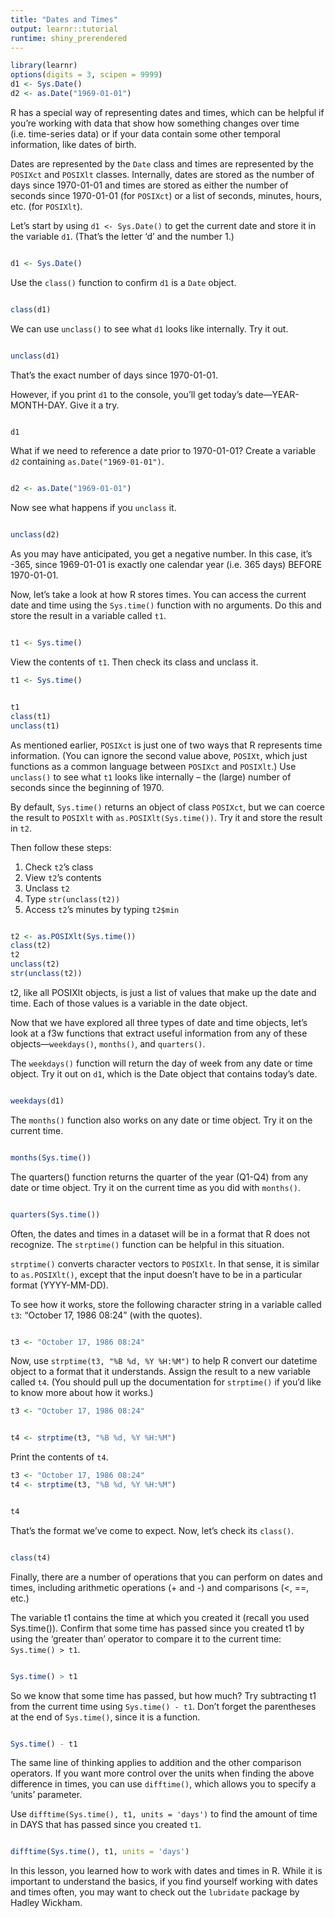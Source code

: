 ```yaml
---
title: "Dates and Times"
output: learnr::tutorial
runtime: shiny_prerendered
---
```


```r
library(learnr)
options(digits = 3, scipen = 9999)
d1 <- Sys.Date()
d2 <- as.Date("1969-01-01")
```

R has a special way of representing dates and times, which can be helpful if you're working with data that show how something changes over time (i.e. time-series data) or if your data contain some other temporal information, like dates of birth.

Dates are represented by the `Date` class and times are represented by the `POSIXct` and `POSIXlt` classes. Internally, dates are stored as the number of days since 1970-01-01 and times are stored as either the number of seconds since 1970-01-01 (for `POSIXct`) or a list of seconds, minutes, hours, etc. (for `POSIXlt`).

Let's start by using `d1 <- Sys.Date()` to get the current date and store it in the variable `d1`. (That's the letter 'd' and the number 1.)

```r

```
```r
d1 <- Sys.Date()
```

Use the `class()` function to confirm `d1` is a `Date` object.

```r

```
```r
class(d1)
```

We can use `unclass()` to see what `d1` looks like internally. Try it out.

```r

```
```r
unclass(d1)
```

That's the exact number of days since 1970-01-01.

However, if you print `d1` to the console, you'll get today's date---YEAR-MONTH-DAY. Give it a try.

```r

```
```r
d1
```

What if we need to reference a date prior to 1970-01-01? Create a variable `d2` containing `as.Date("1969-01-01")`.

```r

```
```r
d2 <- as.Date("1969-01-01")
```

Now see what happens if you `unclass` it. 

```r

```
```r
unclass(d2)
```

As you may have anticipated, you get a negative number. In this case, it's -365, since 1969-01-01 is exactly one calendar year (i.e. 365 days) BEFORE 1970-01-01.

Now, let's take a look at how R stores times. You can access the current date and time using the `Sys.time()` function with no arguments. Do this and store the result in a variable called `t1`.

```r

```
```r
t1 <- Sys.time()
```

View the contents of `t1`. Then check its class and unclass it.

```r
t1 <- Sys.time()
```
```r

```
```r
t1
class(t1)
unclass(t1)
```

As mentioned earlier, `POSIXct` is just one of two ways that R represents time information. (You can ignore the second value above, `POSIXt`, which just functions as a common language between `POSIXct` and `POSIXlt`.) Use `unclass()` to see what `t1` looks like internally -- the (large) number of seconds since the beginning of 1970.


By default, `Sys.time()` returns an object of class `POSIXct`, but we can coerce the result to `POSIXlt` with `as.POSIXlt(Sys.time())`. Try it and store the result in `t2`.

Then follow these steps: 

1. Check `t2`'s class    
2. View `t2`'s contents    
3. Unclass `t2`    
4. Type `str(unclass(t2))`    
5. Access `t2`'s minutes by typing `t2$min`    

```r

```
```r
t2 <- as.POSIXlt(Sys.time())
class(t2)
t2
unclass(t2)
str(unclass(t2))
```

t2, like all POSIXlt objects, is just a list of values that make up the date and time. Each of those values is a variable in the date object.

Now that we have explored all three types of date and time objects, let's look at a f3w functions that extract useful information from any of these objects---`weekdays()`, `months()`, and `quarters()`.

The `weekdays()` function will return the day of week from any date or time object. Try it out on `d1`, which is the Date object that contains today's date.

```r

```
```r
weekdays(d1)
```

The `months()` function also works on any date or time object. Try it on the current time.

```r

```
```r
months(Sys.time())
```

The quarters() function returns the quarter of the year (Q1-Q4) from any date or time object. Try it on the current time as you did with `months()`.

```r

```
```r
quarters(Sys.time())
```

Often, the dates and times in a dataset will be in a format that R does not recognize. The `strptime()` function can be helpful in this situation.

`strptime()` converts character vectors to `POSIXlt`. In that sense, it is similar to `as.POSIXlt()`, except that the input doesn't have to be in a particular format (YYYY-MM-DD).

To see how it works, store the following character string in a variable called `t3`: "October 17, 1986 08:24" (with the quotes).

```r

```
```r
t3 <- "October 17, 1986 08:24"
```

Now, use `strptime(t3, "%B %d, %Y %H:%M")` to help R convert our datetime object to a format that it understands. Assign the result to a new variable called `t4`. (You should pull up the documentation for `strptime()` if you'd like to know more about how it works.)

```r
t3 <- "October 17, 1986 08:24"
```
```r

```
```r
t4 <- strptime(t3, "%B %d, %Y %H:%M")
```

Print the contents of `t4`.

```r
t3 <- "October 17, 1986 08:24"
t4 <- strptime(t3, "%B %d, %Y %H:%M")
```
```r

```
```r
t4
```

That's the format we've come to expect. Now, let's check its `class()`.

```r

```
```r
class(t4)
```

Finally, there are a number of operations that you can perform on dates and times, including arithmetic operations (+ and -) and comparisons (<, ==, etc.)

The variable t1 contains the time at which you created it (recall you used Sys.time()). Confirm that some time has passed since you created t1 by using the 'greater than' operator to compare it to the current time: `Sys.time() > t1`.

```r

```
```r
Sys.time() > t1
```

So we know that some time has passed, but how much? Try subtracting t1 from the current time using `Sys.time() - t1`. Don't forget the parentheses at the end of `Sys.time()`, since it is a function.

```r

```
```r
Sys.time() - t1
```

The same line of thinking applies to addition and the other comparison operators. If you want more control over the units when finding the above difference in times, you can use `difftime()`, which allows you to specify a 'units' parameter.

Use `difftime(Sys.time(), t1, units = 'days')` to find the amount of time in DAYS that has passed since you created `t1`.

```r

```
```r
difftime(Sys.time(), t1, units = 'days')
```

In this lesson, you learned how to work with dates and times in R. While it is important to understand the basics, if you find yourself working with dates and times often, you may want to check out the `lubridate` package by Hadley Wickham.